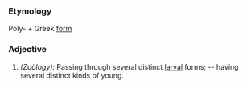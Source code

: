 ===Etymology===
Poly- + Greek [[form]]
===Adjective===
#''(Zoölogy):'' Passing through several distinct [[larval]] forms; -- having several distinct kinds of young.